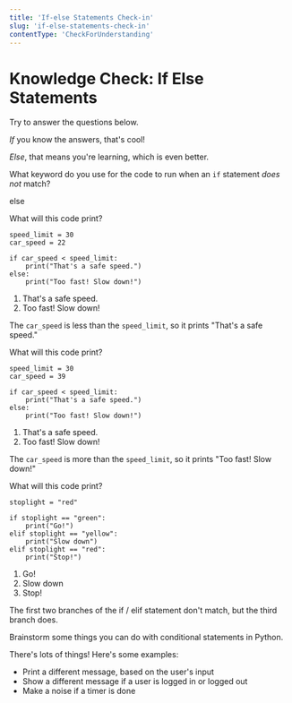 ```yaml
---
title: 'If-else Statements Check-in'
slug: 'if-else-statements-check-in'
contentType: 'CheckForUnderstanding'
---
```


# Knowledge Check: If Else Statements

Try to answer the questions below.

_If_ you know the answers, that's cool!

_Else_, that means you're learning, which is even better.

<FlashCard>
<Prompt>

What keyword do you use for the code to run when an `if` statement _does not_ match?

</Prompt>

<Answer>else</Answer>
<SelfCheck />
</FlashCard>

<MultipleChoice correct={1}>

What will this code print?

```
speed_limit = 30
car_speed = 22

if car_speed < speed_limit:
    print("That's a safe speed.")
else:
    print("Too fast! Slow down!")
```

1. That's a safe speed.
2. Too fast! Slow down!

The `car_speed` is less than the `speed_limit`, so it prints "That's a safe speed."

</MultipleChoice>

<MultipleChoice correct={2}>

What will this code print?

```
speed_limit = 30
car_speed = 39

if car_speed < speed_limit:
    print("That's a safe speed.")
else:
    print("Too fast! Slow down!")
```

1. That's a safe speed.
2. Too fast! Slow down!

The `car_speed` is more than the `speed_limit`, so it prints "Too fast! Slow down!"

</MultipleChoice>

<MultipleChoice correct={3}>

What will this code print?

```
stoplight = "red"

if stoplight == "green":
    print("Go!")
elif stoplight == "yellow":
    print("Slow down")
elif stoplight == "red":
    print("Stop!")
```

1. Go!
2. Slow down
3. Stop!

The first two branches of the if / elif statement don't match, but the third branch does.

</MultipleChoice>

<TextResponse>
<Prompt>

Brainstorm some things you can do with conditional statements in Python.

</Prompt>

<Answer>

There's lots of things! Here's some examples:

- Print a different message, based on the user's input
- Show a different message if a user is logged in or logged out
- Make a noise if a timer is done

</Answer>

</TextResponse>
